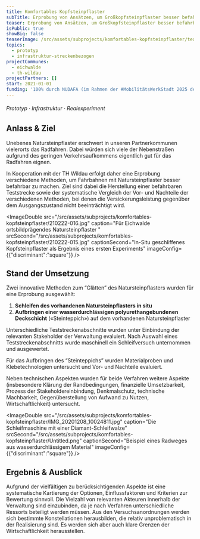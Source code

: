```yaml
---
title: Komfortables Kopfsteinpflaster
subTitle: Erprobung von Ansätzen, um Großkopfsteinpflaster besser befahrbar zu machen
teaser: Erprobung von Ansätzen, um Großkopfsteinpflaster besser befahrbar zu machen
isPublic: true
showBig: false
teaserImage: /src/assets/subprojects/komfortables-kopfsteinpflaster/teaserImage.jpg
topics:
  - prototyp
  - infrastruktur-streckenbezogen
projectCommunes:
  - eichwalde
  - th-wildau
projectPartners: []
start: 2021-01-01
funding: '100% durch NUDAFA (im Rahmen der #MobilitätsWerkStadt 2025 des BMBF)'
---
```

###### Prototyp · Infrastruktur · Realexperiment

## **Anlass & Ziel**

Unebenes Natursteinpflaster erschwert in unseren Partnerkommunen vielerorts das Radfahren. Dabei würden sich viele der Nebenstraßen aufgrund des geringen Verkehrsaufkommens eigentlich gut für das Radfahren eignen.

In Kooperation mit der TH Wildau erfolgt daher eine Erprobung verschiedene Methoden, um Fahrbahnen mit Natursteinpflaster besser befahrbar zu machen. Ziel sind dabei die Herstellung einer befahrbaren Teststrecke sowie der systematische Vergleich der Vor- und Nachteile der verschiedenen Methoden, bei denen die Versickerungsleistung gegenüber dem Ausgangszustand nicht beeinträchtigt wird.

<ImageDouble src="/src/assets/subprojects/komfortables-kopfsteinpflaster/210222-016.jpg" caption="Für Eichwalde ortsbildprägendes Natursteinpflaster " srcSecond="/src/assets/subprojects/komfortables-kopfsteinpflaster/210222-015.jpg" captionSecond="In-Situ geschliffenes Kopfsteinpflaster als Ergebnis eines ersten Experiments" imageConfig={{"discriminant":"square"}} />

## **Stand der Umsetzung**

Zwei innovative Methoden zum “Glätten” des Natursteinpflasters wurden für eine Erprobung ausgewählt:

1. **Schleifen des vorhandenen Natursteinpflasters in situ**
2. **Aufbringen einer wasserdurchlässigen polyurethangebundenen Deckschicht** («Steinteppich») auf dem vorhandenen Natursteinpflaster

Unterschiedliche Teststreckenabschnitte wurden unter Einbindung der relevanten Stakeholder der Verwaltung evaluiert. Nach Auswahl eines Teststreckenabschnitts wurde maschinell ein Schleifversuch unternommen und ausgewertet.

Für das Aufbringen des “Steinteppichs” wurden Materialproben und Klebetechnologien untersucht und Vor- und Nachteile evaluiert.

Neben technischen Aspekten wurden für beide Verfahren weitere Aspekte (insbesondere Klärung der Randbedingungen, finanzielle Umsetzbarkeit, Prozess der Stakeholdereinbindung, Denkmalschutz, technische Machbarkeit, Gegenüberstellung von Aufwand zu Nutzen, Wirtschaftlichkeit) untersucht.

<ImageDouble src="/src/assets/subprojects/komfortables-kopfsteinpflaster/IMG_20201208_10024811.jpg" caption="Die Schleifmaschine mit einer Diamant-Schleifwalze" srcSecond="/src/assets/subprojects/komfortables-kopfsteinpflaster/Untitled.png" captionSecond="Beispiel eines Radweges aus wasserdurchlässigem Material" imageConfig={{"discriminant":"square"}} />

## **Ergebnis & Ausblick**

Aufgrund der vielfältigen zu berücksichtigenden Aspekte ist eine systematische Kartierung der Optionen, Einflussfaktoren und Kriterien zur Bewertung sinnvoll. Die Vielzahl von relevanten Akteuren innerhalb der Verwaltung sind einzubinden, da je nach Verfahren unterschiedliche Ressorts beteiligt werden müssen. Aus den Versuchsanordnungen werden sich bestimmte Konstellationen herausbilden, die relativ unproblematisch in der Realisierung sind. Es werden sich aber auch klare Grenzen der Wirtschaftlichkeit herausstellen.
